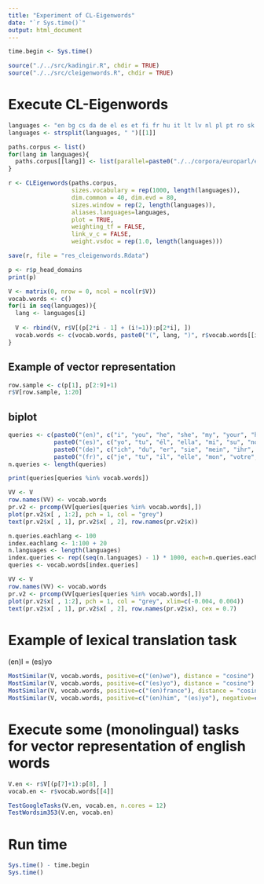 ```yaml
---
title: "Experiment of CL-Eigenwords"
date: "`r Sys.time()`"
output: html_document
---
```


```r
time.begin <- Sys.time()

source("./../src/kadingir.R", chdir = TRUE)
source("./../src/cleigenwords.R", chdir = TRUE)
```

# Execute CL-Eigenwords
```r
languages <- "en bg cs da de el es et fi fr hu it lt lv nl pl pt ro sk sl sv"
languages <- strsplit(languages, " ")[[1]]

paths.corpus <- list()
for(lang in languages){
  paths.corpus[[lang]] <- list(parallel=paste0("./../corpora/europarl/europarl-v7.merged.", lang, ".tokenized.100000"))
}

r <- CLEigenwords(paths.corpus,
                  sizes.vocabulary = rep(1000, length(languages)),
                  dim.common = 40, dim.evd = 80,
                  sizes.window = rep(2, length(languages)),
                  aliases.languages=languages,
                  plot = TRUE,
                  weighting_tf = FALSE,
                  link_v_c = FALSE,
                  weight.vsdoc = rep(1.0, length(languages)))

save(r, file = "res_cleigenwords.Rdata")
```


```r
p <- r$p_head_domains
print(p)

V <- matrix(0, nrow = 0, ncol = ncol(r$V))
vocab.words <- c()
for(i in seq(languages)){
  lang <- languages[i]
  
  V <- rbind(V, r$V[(p[2*i - 1] + (i!=1)):p[2*i], ])
  vocab.words <- c(vocab.words, paste0("(", lang, ")", r$vocab.words[[i]]))
}
```

## Example of vector representation
```r
row.sample <- c(p[1], p[2:9]+1)
r$V[row.sample, 1:20]
```

## biplot
```r
queries <- c(paste0("(en)", c("i", "you", "he", "she", "my", "your", "her", "we")),
             paste0("(es)", c("yo", "tu", "él", "ella", "mi", "su", "nosotros")),
             paste0("(de)", c("ich", "du", "er", "sie", "mein", "ihr", "sie", "wir")),
             paste0("(fr)", c("je", "tu", "il", "elle", "mon", "votre", "son", "nous")))
n.queries <- length(queries)

print(queries[queries %in% vocab.words])

VV <- V
row.names(VV) <- vocab.words
pr.v2 <- prcomp(VV[queries[queries %in% vocab.words],])
plot(pr.v2$x[ , 1:2], pch = 1, col = "grey")
text(pr.v2$x[ , 1], pr.v2$x[ , 2], row.names(pr.v2$x))
```


```r
n.queries.eachlang <- 100
index.eachlang <- 1:100 + 20
n.languages <- length(languages)
index.queries <- rep((seq(n.languages) - 1) * 1000, each=n.queries.eachlang) + rep(index.eachlang, n.languages)
queries <- vocab.words[index.queries]

VV <- V
row.names(VV) <- vocab.words
pr.v2 <- prcomp(VV[queries[queries %in% vocab.words],])
plot(pr.v2$x[ , 1:2], pch = 1, col = "grey", xlim=c(-0.004, 0.004))
text(pr.v2$x[ , 1], pr.v2$x[ , 2], row.names(pr.v2$x), cex = 0.7)
```

# Example of lexical translation task
(en)I = (es)yo

```r
MostSimilar(V, vocab.words, positive=c("(en)we"), distance = "cosine")
MostSimilar(V, vocab.words, positive=c("(es)yo"), distance = "cosine")
MostSimilar(V, vocab.words, positive=c("(en)france"), distance = "cosine")
MostSimilar(V, vocab.words, positive=c("(en)him", "(es)yo"), negative=c("(en)he"), distance = "cosine")
```

# Execute some (monolingual) tasks for vector representation of english words
```r
V.en <- r$V[(p[7]+1):p[8], ]
vocab.en <- r$vocab.words[[4]]

TestGoogleTasks(V.en, vocab.en, n.cores = 12)
TestWordsim353(V.en, vocab.en)
```

# Run time
```r
Sys.time() - time.begin
Sys.time()
```